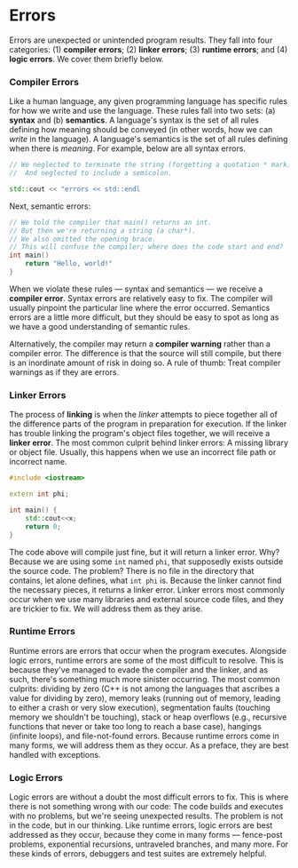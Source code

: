 # Errors

Errors are unexpected or unintended program results. They fall into four
categories: (1) **compiler errors**; (2) **linker errors**; (3) **runtime
errors**; and (4) **logic errors**. We cover them briefly below.

### Compiler Errors

Like a human language, any given programming language has specific rules
for how we write and use the language. These rules fall into two sets: (a)
**syntax** and (b) **semantics**. A language's syntax is the set of all
rules defining how meaning should be conveyed (in other words, how we can
_write_ in the language). A language's semantics is the set of all rules
defining when there is _meaning_. For example, below are all syntax errors.

```cpp
// We neglected to terminate the string (forgetting a quotation * mark).
//  And neglected to include a semicolon.

std::cout << "errors << std::endl
```

Next, semantic errors:

```cpp
// We told the compiler that main() returns an int.
// But then we're returning a string (a char*).
// We also omitted the opening brace.
// This will confuse the compiler; where does the code start and end?
int main()
	return "Hello, world!"
}
```

When we violate these rules &mdash; syntax and semantics &mdash; we receive
a **compiler error**. Syntax errors are relatively easy to fix. The
compiler will usually pinpoint the particular line where the error
occurred. Semantics errors are a little more difficult, but they should be
easy to spot as long as we have a good understanding of semantic rules.

Alternatively, the compiler may return a **compiler warning** rather than a
compiler error. The difference is that the source will still compile, but
there is an inordinate amount of risk in doing so. A rule of thumb: Treat
compiler warnings as if they are errors.

### Linker Errors

The process of **linking** is when the _linker_ attempts to piece together
all of the difference parts of the program in preparation for execution. If
the linker has trouble linking the program's object files together, we will
receive a **linker error**. The most common culprit behind linker errors: A
missing library or object file. Usually, this happens when we use an
incorrect file path or incorrect name.

```cpp
#include <iostream>

extern int phi;

int main() {
	std::cout<<x;
	return 0;
}
```

The code above will compile just fine, but it will return a linker error.
Why? Because we are using some `int` named `phi`, that supposedly exists
outside the source code. The problem? There is no file in the directory
that contains, let alone defines, what `int phi` is. Because the linker
cannot find the necessary pieces, it returns a linker error. Linker errors
most commonly occur when we use many libraries and external source code
files, and they are trickier to fix. We will address them as they arise.

### Runtime Errors

Runtime errors are errors that occur when the program executes. Alongside
logic errors, runtime errors are some of the most difficult to resolve.
This is because they've managed to evade the compiler and the linker, and
as such, there's something much more sinister occurring. The most common
culprits: dividing by zero (C++ is not among the languages that ascribes a
value for dividing by zero), memory leaks (running out of memory, leading
to either a crash or very slow execution), segmentation faults (touching
memory we shouldn't be touching), stack or heap overflows (e.g., recursive
functions that never or take too long to reach a base case), hangings
(infinite loops), and file-not-found errors. Because runtime errors come in
many forms, we will address them as they occur. As a preface, they are best
handled with exceptions.

### Logic Errors

Logic errors are without a doubt the most difficult errors to fix. This is
where there is not something wrong with our code: The code builds and
executes with no problems, but we're seeing unexpected results. The problem
is not in the code, but in our thinking. Like runtime errors, logic errors
are best addressed as they occur, because they come in many forms &mdash;
fence-post problems, exponential recursions, untraveled branches, and many
more. For these kinds of errors, debuggers and test suites are extremely
helpful.
